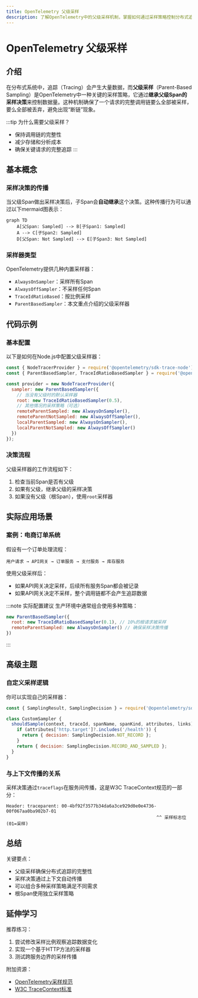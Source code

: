 ```yaml
---
title: OpenTelemetry 父级采样
description: 了解OpenTelemetry中的父级采样机制，掌握如何通过采样策略控制分布式追踪的数据量。
---
```


# OpenTelemetry 父级采样

## 介绍

在分布式系统中，追踪（Tracing）会产生大量数据，而**父级采样**（Parent-Based Sampling）是OpenTelemetry中一种关键的采样策略，它通过**继承父级Span的采样决策**来控制数据量。这种机制确保了一个请求的完整调用链要么全部被采样，要么全部被丢弃，避免出现“断链”现象。

:::tip 为什么需要父级采样？
- 保持调用链的完整性
- 减少存储和分析成本
- 确保关键请求的完整追踪
:::

## 基本概念

### 采样决策的传播

当父级Span做出采样决策后，子Span会**自动继承**这个决策。这种传播行为可以通过以下mermaid图表示：

```mermaid
graph TD
    A[父Span: Sampled] --> B[子Span1: Sampled]
    A --> C[子Span2: Sampled]
    D[父Span: Not Sampled] --> E[子Span3: Not Sampled]
```

### 采样器类型

OpenTelemetry提供几种内置采样器：
- `AlwaysOnSampler`：采样所有Span
- `AlwaysOffSampler`：不采样任何Span
- `TraceIdRatioBased`：按比例采样
- `ParentBasedSampler`：本文重点介绍的父级采样器

## 代码示例

### 基本配置

以下是如何在Node.js中配置父级采样器：

```javascript
const { NodeTracerProvider } = require('@opentelemetry/sdk-trace-node');
const { ParentBasedSampler, TraceIdRatioBasedSampler } = require('@opentelemetry/core');

const provider = new NodeTracerProvider({
  sampler: new ParentBasedSampler({
    // 当没有父级时的默认采样器
    root: new TraceIdRatioBasedSampler(0.5),
    // 其他情况的采样策略（可选）
    remoteParentSampled: new AlwaysOnSampler(),
    remoteParentNotSampled: new AlwaysOffSampler(),
    localParentSampled: new AlwaysOnSampler(),
    localParentNotSampled: new AlwaysOffSampler()
  })
});
```

### 决策流程

父级采样器的工作流程如下：

1. 检查当前Span是否有父级
2. 如果有父级，继承父级的采样决策
3. 如果没有父级（根Span），使用`root`采样器

## 实际应用场景

### 案例：电商订单系统

假设有一个订单处理流程：

```
用户请求 → API网关 → 订单服务 → 支付服务 → 库存服务
```

使用父级采样后：
- 如果API网关决定采样，后续所有服务Span都会被记录
- 如果API网关决定不采样，整个调用链都不会产生追踪数据

:::note 实际配置建议
生产环境中通常组合使用多种策略：
```javascript
new ParentBasedSampler({
  root: new TraceIdRatioBasedSampler(0.1), // 10%的根请求被采样
  remoteParentSampled: new AlwaysOnSampler() // 确保采样决策传播
})
```
:::

## 高级主题

### 自定义采样逻辑

你可以实现自己的采样器：

```javascript
const { SamplingResult, SamplingDecision } = require('@opentelemetry/sdk-trace-base');

class CustomSampler {
  shouldSample(context, traceId, spanName, spanKind, attributes, links) {
    if (attributes['http.target']?.includes('/health')) {
      return { decision: SamplingDecision.NOT_RECORD };
    }
    return { decision: SamplingDecision.RECORD_AND_SAMPLED };
  }
}
```

### 与上下文传播的关系

采样决策通过`traceflags`在服务间传播，这是W3C TraceContext规范的一部分：

```
Header: traceparent: 00-4bf92f3577b34da6a3ce929d0e0e4736-00f067aa0ba902b7-01
                                                         ^^ 采样标志位(01=采样)
```

## 总结

关键要点：
- 父级采样确保分布式追踪的完整性
- 采样决策通过上下文自动传播
- 可以组合多种采样策略满足不同需求
- 根Span使用独立采样策略

## 延伸学习

推荐练习：
1. 尝试修改采样比例观察追踪数据变化
2. 实现一个基于HTTP方法的采样器
3. 测试跨服务边界的采样传播

附加资源：
- [OpenTelemetry采样规范](https://github.com/open-telemetry/opentelemetry-specification/blob/main/specification/trace/sdk.md#sampling)
- [W3C TraceContext标准](https://www.w3.org/TR/trace-context/)
